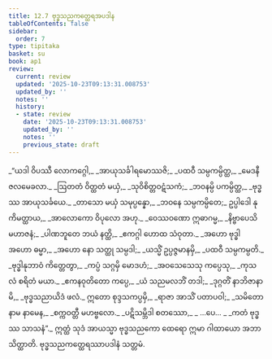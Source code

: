 ```yaml
---
title: 12.7 ဗုဒ္ဓသညကတ္ထေရအပဒါန
tableOfContents: false
sidebar:
  order: 7
type: tipitaka
basket: su
book: ap1
review:
  current: review
  updated: '2025-10-23T09:13:31.008753'
  updated_by: ''
  notes: ''
  history:
  - state: review
    date: '2025-10-23T09:13:31.008753'
    updated_by: ''
    notes: ''
    previous_state: draft
---
```



<ReviewStatus review={frontmatter.review} showDetails={true} />

<HypothesisAnnotation frontmatter={frontmatter} />

<DynamicBreadcrumb />

<Division number="57" book="ap1" e="ch" v="20" p="166">

<Paragraph number="2009" type="verses" book="ap1">
_“ယဒါ ဝိပဿီ လောကဂ္ဂေါ,_  
_အာယုသင်္ခါရမောဿဇိ;_  
_ပထဝီ သမ္ပကမ္ပိတ္ထ,_  
_မေဒနီ ဇလမေခလာ._  

</Paragraph>

</Division>
<Division number="58" book="ap1" e="ch" v="20" p="166">

<Paragraph number="2010" type="verses" book="ap1">
_ဩတတံ ဝိတ္ထတံ မယှံ,_  
_သုဝိစိတ္တဝဋံသကံ;_  
_ဘဝနမ္ပိ ပကမ္ပိတ္ထ,_  
_ဗုဒ္ဓဿ အာယုသင်္ခယေ._  

</Paragraph>

</Division>
<Division number="59" book="ap1" e="ch" v="20" p="166">

<Paragraph number="2011" type="verses" book="ap1">
_တာသော မယှံ သမုပ္ပန္နော,_  
_ဘဝနေ သမ္ပကမ္ပိတေ;_  
ဥပ္ပါဒေါ နု ကိမတ္ထာယ,_  
_အာလောကော ဝိပုလော အဟု._  

</Paragraph>

</Division>
<Division number="60" book="ap1" e="ch" v="20" p="166">

<Paragraph number="2012" type="verses" book="ap1">
_ဝေဿဝဏော ဣဓာဂမ္မ,_  
_နိဗ္ဗာပေသိ မဟာဇနံ;_  
_ပါဏဘူတေ ဘယံ နတ္ထိ,_  
_ဧကဂ္ဂါ ဟောထ သံဝုတာ._  

</Paragraph>

</Division>
<Division number="61" book="ap1" e="ch" v="20" p="166">

<Paragraph number="2013" type="verses" book="ap1">
_အဟော ဗုဒ္ဓါ အဟော ဓမ္မာ,_  
_အဟော နော သတ္ထု သမ္ပဒါ;_  
_ယသ္မိံ ဥပ္ပဇ္ဇမာနမှိ,_  
_ပထဝီ သမ္ပကမ္ပတိ._  

</Paragraph>

</Division>
<Division number="62" book="ap1" e="ch" v="20" p="166">

<Paragraph number="2014" type="verses" book="ap1">
_ဗုဒ္ဓါနုဘာဝံ ကိတ္တေတွာ,_  
_ကပ္ပံ သဂ္ဂမှိ မောဒဟံ;_  
_အဝသေသေသု ကပ္ပေသု,_  
_ကုသလံ စရိတံ မယာ._  

</Paragraph>

</Division>
<Division number="63" book="ap1" e="ch" v="20" p="166">

<Paragraph number="2015" type="verses" book="ap1">
_ဧကနဝုတိတော ကပ္ပေ,_  
_ယံ သညမလဘိံ တဒါ;_  
_ဒုဂ္ဂတိံ နာဘိဇာနာမိ,_  
_ဗုဒ္ဓသညာယိဒံ ဖလံ._  

</Paragraph>

</Division>
<Division number="64" book="ap1" e="ch" v="20" p="167">

<Paragraph number="2016" type="verses" book="ap1">
ဣတော စုဒ္ဒသကပ္ပမှိ,_  
_ရာဇာ အာသိံ ပတာပဝါ;_  
_သမိတော နာမ နာမေန,_  
_စက္ကဝတ္တီ မဟဗ္ဗလော._  

</Paragraph>

</Division>
<Division number="65" book="ap1" e="ch" v="20" p="167">

<Paragraph number="2017" type="verses" book="ap1">
_ပဋိသမ္ဘိဒါ စတဿော,_  
_ …ပေ… _  
_ကတံ ဗုဒ္ဓဿ သာသနံ”._  

</Paragraph>

<Paragraph number="2018" book="ap1">
ဣတ္ထံ သုဒံ အာယသ္မာ ဗုဒ္ဓသညကော ထေရော ဣမာ ဂါထာယော အဘာသိတ္ထာတိ.

</Paragraph>
</Division>

<Paragraph number="2019" type="center" book="ap1">
ဗုဒ္ဓသညကတ္ထေရဿာပဒါနံ သတ္တမံ.
</Paragraph>